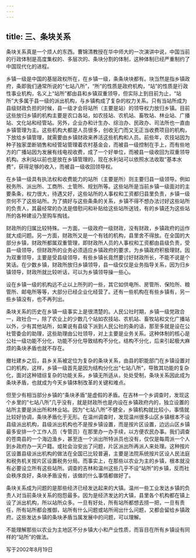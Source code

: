 ```yaml
---
---
---
```

title: 三、条块关系
---



条块关系真是一个烦人的东西。曹锦清教授在华中师大的一次演讲中说，中国当前的行政体制是高度集权的、多层次的、条块分割的体制，这种体制已经严重制约了中国现代化的进程。

乡镇一级是中国的基层政权所在，在乡镇一级，条条块块都有。块当然是指乡镇政府，条即我们通常所说的“七站八所”，“所”的性质是政府机构，“站”的性质是行政性事业机构，名义上“站所”都由县和乡镇双重领导，但实际上到目前为止，“站所”大多属于县一级的派出机构，与乡镇构成了复杂的权力关系。只有当站所成为县级财政负担的时候，县一级才会将站所（主要是站）的领导权力放归乡镇。目前这些放归乡镇的机构主要是农口各站，如农技站、农机站、畜牧站、林业站、广播站、文化站和经管站。另外，企业办和计生办、综治办、民政办、司法所也一直由乡镇管理为主。这些机构大都是人员很多，创收无门而又无正当收费项目的机构，下放给乡镇管理，就需要由乡镇财政来养活这些机构和人员。前些年，农技站因为种子独家垄断销售和经管站管理着农村基金会，而被县一级控制在手上，而有些地方的广播站因为发展有线电视收费，成了一个好单位，而被县一级收回为双重领导机构。水利站以前也是放在乡镇管理的，现在水利站可以依照水法收取“基本水费”，获得足够的收入，而被县一级收回领导权。

在乡镇一级具有执法权和收费能力的站所（主要是所）则主要归县一级领导。例如税务所、派出所、工商所、土管所、规划所等。这些站所是当前乡镇一级面对的主要条条，权力很大，待遇又好，这些站所的人事权和工资都归县里负责，乡镇一级奈何不了这些站所。为了搞好与这些条条的关系，乡镇不得不想办法讨好这些站所的负责人，其最经常的办法是借慰问和补贴给这些站所送钱，有的乡镇还为这些站所的各种建设乃至购车掏钱。

财政所的归属比较特殊。一方面，一级政府一级财政，没有财政，乡镇政府的运作就大成问题。另一方面，财政所又是一个有钱的机构，县里舍不得放。在全国的大部分乡镇，财政所都属双重管理，即财政所人员的人事权和工资都由县级负责，受县一级领导，但财政所的业务必须适应乡镇政府的要求，为乡镇政府积极理财。因为双重领导，主要是受县级领导，有些乡镇长竟然要讨好财政所长，不能不说是个笑话。在少数乡镇，财政所放归乡镇领导，县一级仅仅是业务指导关系，因为归乡镇领导，财政所就比较听话，可以为乡镇领导操一些心。

设在乡镇一级的机构远不止以上所列的一些，其它如供电所、房管所、保险所、粮管所、邮电所等等，大部分已经企业化经营了。还有一些机构在有些乡镇有，另一些乡镇没有，也不再列出。

条块关系的历史在乡镇一级事实上是很清楚的。人民公社时期，乡镇一级党政合一，政社合一，除了农业上的少数几个站如农技站、农机站、畜牧站和文化广播站以外，少有其他站所，如果说有县级下派到人民公社的条的话，那至多就是设在公社管委会的助理，这些助理由公社领导，对上主要是业务关系。这种体制的核心是公社一级功能不分化，功能不分化导致结构不分化，结构不分化，后来引起极大麻烦的条块矛盾也就不存在。

撤社建乡之后，县乡关系被定位为复杂的条块关系，由县的职能部门在乡镇设置对口的机构，这样，乡镇一级首先是因为结构分化出“七站八所”，导致其功能的复杂化，面对这种错综复杂的功能关系，乡镇无所适从，处处受制，条块关系因此成为条块矛盾，也就成为今天乡镇体制改革的关键和难点。

但至少有相当部分乡镇的“条块矛盾”是虚假的矛盾。在吉林一个乡调查时，发现这个乡里的“七站八所”几乎没有，就是财政所也是内设在乡镇政府内的，独立设置的站所主要是派出所和林业站。因为“七站八所”不健全，乡镇机构就比较小，事情就比较好协调，条块矛盾化于无形。在温州调查时，发现温州很多山区乡镇根本不设县级派出机构，县级派出机构也不是按乡镇设置，而是按片区设置，边远山区乡镇最多安排一个工作人员（专管员）在那里办一办手续，以方便农民办事。我们调查的苍南县的一个海边渔乡，甚至连一个派出所特派员也没有，仅仅是每周派一个人到乡政府办一天户籍。或社会治安出了问题，片区派出所再派人来处理。这种按片区设置县级派出机构的做法在全国已比较普遍，主要是法院系统按片区设人民法庭和税务机关按片区设置税务分局。而事实上，在那些以农业为主的乡镇，根本就没有必要设立所有这些站所。调查的吉林和温州这些几乎不设“站所”的乡镇，反而社会秩序良好，条块矛盾没有，该做的什么事情都做好了。

条块关系成为问题的是那些经济已经发达起来的大镇。温州一些工业发达乡镇的负责人对当前条块关系的抱怨最多。因为是经济发达的大镇，县里各个机构都在镇上设了派出机构，所以站所众多。一旦有好处，所有站所都想去捞一把，一旦有责任，所有站所都会推御，站所有什么问题或站所闹出什么问题，又都会留给乡镇政府。这些发达乡镇的条块矛盾当属发展中的问题，可以理解。

不能理解那些以农业为主地区不分乡镇大小和产业性质，而盲目在所有乡镇设有同样的“站所”的做法。

写于2002年8月19日